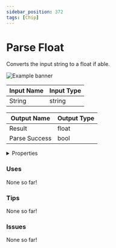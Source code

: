 ```yaml
---
sidebar_position: 372
tags: [Chip]
---
```


# Parse Float

Converts the input string to a float if able.



![Example banner](./assets/5e25f40a-2b8c-4327-a89c-7a749838da7d.svg)

| Input Name | Input Type |
|-----------|-----------|
| String | string |

| Output Name | Output Type |
|-----------|-----------|
| Result | float |
| Parse Success | bool |


<details>
  <summary>Properties</summary>
  <div>
    <div>
    <table>
      <thead>
        <tr>
          <th>Is beta required?</th>
          <th>❌</th>
        </tr>
        <tr>
          <th>Is this chip a trolling risk?</th>
          <th>❌</th>
        </tr>
        <tr>
          <th>Chip UUPD</th>
          <th>._uuid</th>
        </tr>
      </thead>
    </table>
    </div>
  </div>
</details>

### Uses

None so far!

### Tips

None so far!

### Issues

None so far!